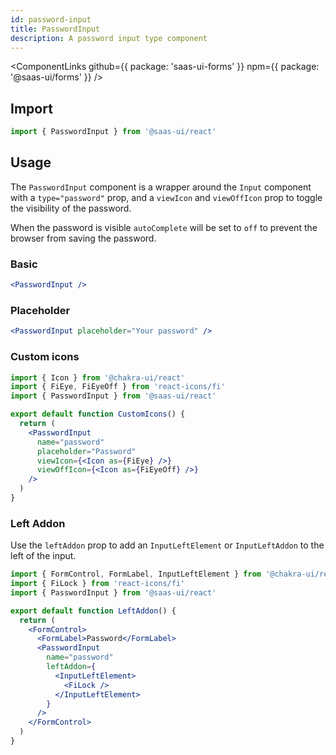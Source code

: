 ```yaml
---
id: password-input
title: PasswordInput
description: A password input type component
---
```


<ComponentLinks
  github={{ package: 'saas-ui-forms' }}
  npm={{ package: '@saas-ui/forms' }}
/>

## Import

```ts
import { PasswordInput } from '@saas-ui/react'
```

## Usage

The `PasswordInput` component is a wrapper around the `Input` component with a `type="password"` prop, and a `viewIcon` and `viewOffIcon` prop to toggle the visibility of the password.

When the password is visible `autoComplete` will be set to `off` to prevent the browser from saving the password.

### Basic

```jsx
<PasswordInput />
```

### Placeholder

```jsx
<PasswordInput placeholder="Your password" />
```

### Custom icons

```jsx
import { Icon } from '@chakra-ui/react'
import { FiEye, FiEyeOff } from 'react-icons/fi'
import { PasswordInput } from '@saas-ui/react'

export default function CustomIcons() {
  return (
    <PasswordInput
      name="password"
      placeholder="Password"
      viewIcon={<Icon as={FiEye} />}
      viewOffIcon={<Icon as={FiEyeOff} />}
    />
  )
}
```

### Left Addon

Use the `leftAddon` prop to add an `InputLeftElement` or `InputLeftAddon` to the left of the input.

```jsx
import { FormControl, FormLabel, InputLeftElement } from '@chakra-ui/react'
import { FiLock } from 'react-icons/fi'
import { PasswordInput } from '@saas-ui/react'

export default function LeftAddon() {
  return (
    <FormControl>
      <FormLabel>Password</FormLabel>
      <PasswordInput
        name="password"
        leftAddon={
          <InputLeftElement>
            <FiLock />
          </InputLeftElement>
        }
      />
    </FormControl>
  )
}
```
